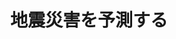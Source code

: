 ﻿---
title: "地震災害を予測する"
category: "環境・社会理工学院"
vol: 21
interviewee: "翠川 三郎 "
url: ""
tags: ["予測","地震","最小","以降","震災"]
pdf: "21-6.pdf"
career: ""
preface: "日本が地震国であるということは誰もがよく知っているかと思う。明治以降、日本は平均して年に3回の被害地震にみまわれているという。1993年にも釧路沖地震や北海道南西沖地震といった、多数の死傷者を出した大規模な地震があったことは記憶に新しいだろう。こういった大地震による被害を最小限に食い止めるにはどうしたらよいだろうか。これには「地震の発生の予測による地震からの回避」そして「地震での被害の予測による被害からの回避」の2つの方法が考えられる。今回取材した翠川では、後者によって、地震による被害をいかに少なくするかが研究されている。この研究について翠川先生に伺った。"
---
